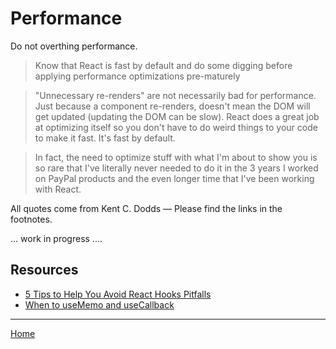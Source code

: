
<Meta title="Performance" component={Performance} />

# Performance

Do not overthing performance.

> Know that React is fast by default and do some digging before applying performance optimizations pre-maturely

> "Unnecessary re-renders" are not necessarily bad for performance. Just because a component re-renders, doesn't mean the DOM will get updated (updating the DOM can be slow). React does a great job at optimizing itself so you don't have to do weird things to your code to make it fast. It's fast by default.

> In fact, the need to optimize stuff with what I'm about to show you is so rare that I've literally never needed to do it in the 3 years I worked on PayPal products and the even longer time that I've been working with React.

All quotes come from Kent C. Dodds &mdash; Please find the links in the footnotes.

... work in progress ....

## Resources

- [5 Tips to Help You Avoid React Hooks Pitfalls](https://kentcdodds.com/blog/react-hooks-pitfalls)
- [When to useMemo and useCallback](https://kentcdodds.com/blog/usememo-and-usecallback)

---

[Home](/?path=/docs/home--storybookdocsonly)
